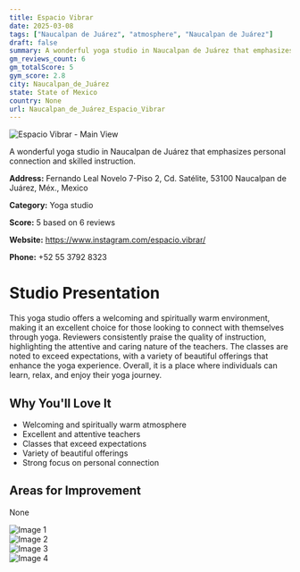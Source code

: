 ```yaml
---
title: Espacio Vibrar
date: 2025-03-08
tags: ["Naucalpan de Juárez", "atmosphere", "Naucalpan de Juárez"]  
draft: false
summary: A wonderful yoga studio in Naucalpan de Juárez that emphasizes personal connection and skilled instruction.
gm_reviews_count: 6
gm_totalScore: 5
gym_score: 2.8
city: Naucalpan_de_Juárez
state: State of Mexico
country: None
url: Naucalpan_de_Juárez_Espacio_Vibrar
---
```


<div className="aspect-[16/9] relative my-8">
  <img 
    src="https://lh5.googleusercontent.com/p/AF1QipNZmtb01NsaBVsBMAQ5lsgHN4Hc2QwrgTR2SceC=w1920-h1080-k-no"
    alt="Espacio Vibrar - Main View"
    className="object-cover absolute inset-0 w-full h-full rounded-lg"
  />
</div>

A wonderful yoga studio in Naucalpan de Juárez that emphasizes personal connection and skilled instruction.

**Address:** Fernando Leal Novelo 7-Piso 2, Cd. Satélite, 53100 Naucalpan de Juárez, Méx., Mexico

**Category:** Yoga studio

**Score:** 5 based on 6 reviews

**Website:** https://www.instagram.com/espacio.vibrar/

**Phone:** +52 55 3792 8323

# Studio Presentation

This yoga studio offers a welcoming and spiritually warm environment, making it an excellent choice for those looking to connect with themselves through yoga. Reviewers consistently praise the quality of instruction, highlighting the attentive and caring nature of the teachers. The classes are noted to exceed expectations, with a variety of beautiful offerings that enhance the yoga experience. Overall, it is a place where individuals can learn, relax, and enjoy their yoga journey.



## Why You'll Love It

- Welcoming and spiritually warm atmosphere
- Excellent and attentive teachers
- Classes that exceed expectations
- Variety of beautiful offerings
- Strong focus on personal connection

## Areas for Improvement

None

<div className="grid grid-cols-1 xl:grid-cols-2 gap-4 my-8">
<div className="aspect-[4/3] relative"><img src="https://lh5.googleusercontent.com/p/AF1QipNVsXQdr6MC4f1FZezNWrHOXTrZum7-VANoHlsp=w1920-h1080-k-no" alt="Image 1" className="object-cover absolute inset-0 w-full h-full rounded-lg" /></div>
<div className="aspect-[4/3] relative"><img src="https://lh5.googleusercontent.com/p/AF1QipNa-PSmHWMqeoG4Di4gvx0ZN9YXsfczGl6Xx0Gp=w1920-h1080-k-no" alt="Image 2" className="object-cover absolute inset-0 w-full h-full rounded-lg" /></div>
<div className="aspect-[4/3] relative"><img src="https://lh5.googleusercontent.com/p/AF1QipMhi6wwaO4nHc711YGVxz00Lyzwdra0bhLFc1TE=w1920-h1080-k-no" alt="Image 3" className="object-cover absolute inset-0 w-full h-full rounded-lg" /></div>
<div className="aspect-[4/3] relative"><img src="https://lh5.googleusercontent.com/p/AF1QipOX54fSxmpFxYwe1cqXgwmA4Da05xiJ9i07-ty4=w1920-h1080-k-no" alt="Image 4" className="object-cover absolute inset-0 w-full h-full rounded-lg" /></div>
</div>